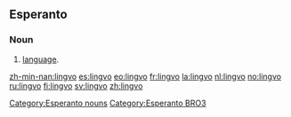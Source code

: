 ==Esperanto==
===Noun===
{{eo-noun}}
# [[language]].

[[Category:Esperanto nouns]]
[[Category:Esperanto BRO3]]

[[zh-min-nan:lingvo]]
[[es:lingvo]]
[[eo:lingvo]]
[[fr:lingvo]]
[[la:lingvo]]
[[nl:lingvo]]
[[no:lingvo]]
[[ru:lingvo]]
[[fi:lingvo]]
[[sv:lingvo]]
[[zh:lingvo]]